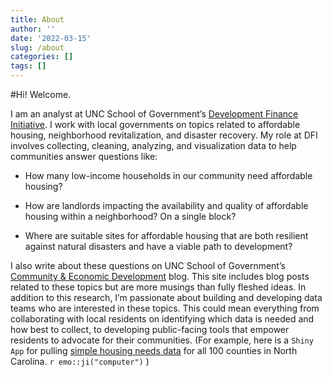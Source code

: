 ```yaml
---
title: About
author: ''
date: '2022-03-15'
slug: /about
categories: []
tags: []
---
```


\#Hi! Welcome.

I am an analyst at UNC School of Government's [Development Finance Initiative](https://dfi.sog.unc.edu/). I work with local governments on topics related to affordable housing, neighborhood revitalization, and disaster recovery. My role at DFI involves collecting, cleaning, analyzing, and visualization data to help communities answer questions like:

-   How many low-income households in our community need affordable housing?

-   How are landlords impacting the availability and quality of affordable housing within a neighborhood? On a single block?

-   Where are suitable sites for affordable housing that are both resilient against natural disasters and have a viable path to development?

I also write about these questions on UNC School of Government's [Community & Economic Development](https://ced.sog.unc.edu/author/3857/) blog. This site includes blog posts related to these topics but are more musings than fully fleshed ideas. In addition to this research, I'm passionate about building and developing data teams who are interested in these topics. This could mean everything from collaborating with local residents on identifying which data is needed and how best to collect, to developing public-facing tools that empower residents to advocate for their communities. (For example, here is a `Shiny App` for pulling [simple housing needs data](https://frankmuraca.shinyapps.io/chasr/) for all 100 counties in North Carolina. `r emo::ji("computer")` )
